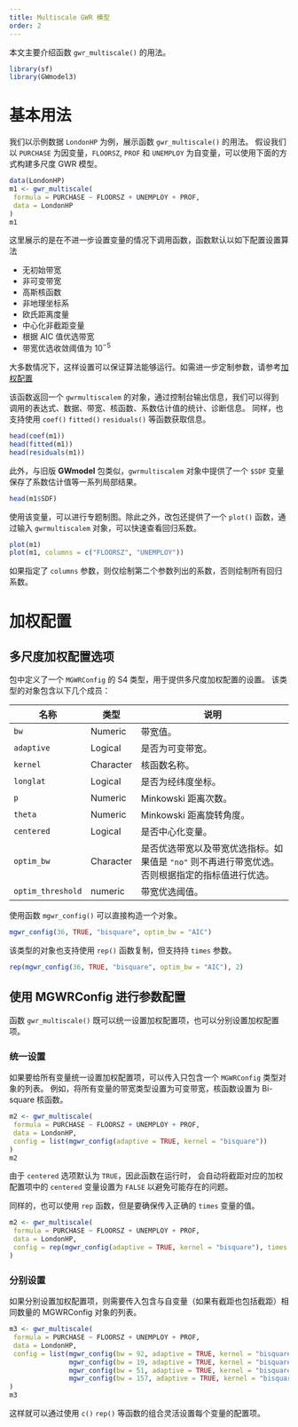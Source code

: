 ```yaml
---
title: Multiscale GWR 模型
order: 2
---
```


本文主要介绍函数 `gwr_multiscale()` 的用法。

```r
library(sf)
library(GWmodel3)
```

# 基本用法

我们以示例数据 `LondonHP` 为例，展示函数 `gwr_multiscale()` 的用法。
假设我们以 `PURCHASE` 为因变量，`FLOORSZ`, `PROF` 和 `UNEMPLOY` 为自变量，可以使用下面的方式构建多尺度 GWR 模型。

```r
data(LondonHP)
m1 <- gwr_multiscale(
 formula = PURCHASE ~ FLOORSZ + UNEMPLOY + PROF,
 data = LondonHP
)
m1
```

这里展示的是在不进一步设置变量的情况下调用函数，函数默认以如下配置设置算法

- 无初始带宽
- 非可变带宽
- 高斯核函数
- 非地理坐标系
- 欧氏距离度量
- 中心化非截距变量
- 根据 AIC 值优选带宽
- 带宽优选收敛阈值为 $10^{-5}$

大多数情况下，这样设置可以保证算法能够运行。如需进一步定制参数，请参考[加权配置](#加权配置)

该函数返回一个 `gwrmultiscalem` 的对象，通过控制台输出信息，我们可以得到
调用的表达式、数据、带宽、核函数、系数估计值的统计、诊断信息。
同样，也支持使用 `coef()` `fitted()` `residuals()` 等函数获取信息。

```r
head(coef(m1))
head(fitted(m1))
head(residuals(m1))
```

此外，与旧版 **GWmodel** 包类似，`gwrmultiscalem` 对象中提供了一个 `$SDF` 变量保存了系数估计值等一系列局部结果。

```r
head(m1$SDF)
```

使用该变量，可以进行专题制图。除此之外，改包还提供了一个 `plot()` 函数，通过输入 `gwrmultiscalem` 对象，可以快速查看回归系数。

```r
plot(m1)
plot(m1, columns = c("FLOORSZ", "UNEMPLOY"))
```

如果指定了 `columns` 参数，则仅绘制第二个参数列出的系数，否则绘制所有回归系数。

# 加权配置

## 多尺度加权配置选项

包中定义了一个 `MGWRConfig` 的 S4 类型，用于提供多尺度加权配置的设置。
该类型的对象包含以下几个成员：

| 名称              | 类型      | 说明                                                                                             |
| ----------------- | --------- | ------------------------------------------------------------------------------------------------ |
| `bw`              | Numeric   | 带宽值。                                                                                         |
| `adaptive`        | Logical   | 是否为可变带宽。                                                                                 |
| `kernel`          | Character | 核函数名称。                                                                                     |
| `longlat`         | Logical   | 是否为经纬度坐标。                                                                               |
| `p`               | Numeric   | Minkowski 距离次数。                                                                             |
| `theta`           | Numeric   | Minkowski 距离旋转角度。                                                                         |
| `centered`        | Logical   | 是否中心化变量。                                                                                 |
| `optim_bw`        | Character | 是否优选带宽以及带宽优选指标。如果值是 `"no"` 则不再进行带宽优选。否则根据指定的指标值进行优选。 |
| `optim_threshold` | numeric   | 带宽优选阈值。                                                                                   |

使用函数 `mgwr_config()` 可以直接构造一个对象。

```r
mgwr_config(36, TRUE, "bisquare", optim_bw = "AIC")
```

该类型的对象也支持使用 `rep()` 函数复制，但支持持 `times` 参数。

```r
rep(mgwr_config(36, TRUE, "bisquare", optim_bw = "AIC"), 2)
```

## 使用 MGWRConfig 进行参数配置

函数 `gwr_multiscale()` 既可以统一设置加权配置项，也可以分别设置加权配置项。

### 统一设置

如果要给所有变量统一设置加权配置项，可以传入只包含一个 `MGWRConfig` 类型对象的列表。
例如，将所有变量的带宽类型设置为可变带宽，核函数设置为 Bi-square 核函数。

```r
m2 <- gwr_multiscale(
 formula = PURCHASE ~ FLOORSZ + UNEMPLOY + PROF,
 data = LondonHP,
 config = list(mgwr_config(adaptive = TRUE, kernel = "bisquare"))
)
m2
```

由于 `centered` 选项默认为 `TRUE`，因此函数在运行时，
会自动将截距对应的加权配置项中的 `centered` 变量设置为 `FALSE` 以避免可能存在的问题。

同样的，也可以使用 `rep` 函数，但是要确保传入正确的 `times` 变量的值。

```r
m2 <- gwr_multiscale(
 formula = PURCHASE ~ FLOORSZ + UNEMPLOY + PROF,
 data = LondonHP,
 config = rep(mgwr_config(adaptive = TRUE, kernel = "bisquare"), times = 4)
)
```

### 分别设置

如果分别设置加权配置项，则需要传入包含与自变量（如果有截距也包括截距）相同数量的 MGWRConfig 对象的列表。

```r
m3 <- gwr_multiscale(
 formula = PURCHASE ~ FLOORSZ + UNEMPLOY + PROF,
 data = LondonHP,
 config = list(mgwr_config(bw = 92, adaptive = TRUE, kernel = "bisquare"),
               mgwr_config(bw = 19, adaptive = TRUE, kernel = "bisquare"),
               mgwr_config(bw = 51, adaptive = TRUE, kernel = "bisquare"),
               mgwr_config(bw = 157, adaptive = TRUE, kernel = "bisquare"))
)
m3
```

这样就可以通过使用 `c()` `rep()` 等函数的组合灵活设置每个变量的配置项。
